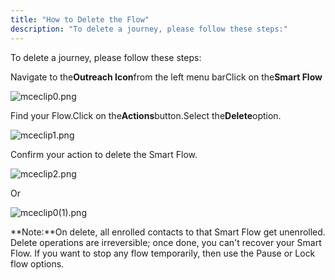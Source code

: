 ```yaml
---
title: "How to Delete the Flow"
description: "To delete a journey, please follow these steps:"
---
```


To delete a journey, please follow these steps:

Navigate to the**Outreach Icon**from the left menu barClick on the**Smart Flow**

![mceclip0.png](./images/mceclip0-6.png)

Find your Flow.Click on the**Actions**button.Select the**Delete**option.

![mceclip1.png](./images/mceclip1-3.png)

Confirm your action to delete the Smart Flow.

![mceclip2.png](./images/mceclip2-3.png)

Or

![mceclip0(1).png](./images/mceclip01-3.png)

**Note:**On delete, all enrolled contacts to that Smart Flow get unenrolled. Delete operations are irreversible; once done, you can't recover your Smart Flow. If you want to stop any flow temporarily, then use the Pause or Lock flow options.
